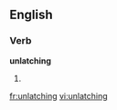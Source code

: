 ==English==

===Verb===
'''unlatching'''

# {{third-person singular of|[[unlatch]]}}

[[fr:unlatching]]
[[vi:unlatching]]